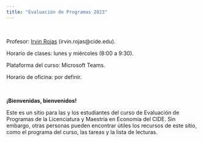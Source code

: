 ```yaml
---
title: "Evaluación de Programas 2023"
---
```


<br>

Profesor: [Irvin Rojas](https://www.rojasirvin.com/) (irvin.rojas\@cide.edu).

Horario de clases: lunes y miércoles (8:00 a 9:30).

Plataforma del curso: Microsoft Teams.

Horario de oficina: por definir.

<br>

**¡Bienvenidas, bienvenidos!**

Este es un sitio para las y los estudiantes del curso de Evaluación de Programas de la Licenciatura y Maestría en Economía del CIDE. Sin embargo, otras personas pueden encontrar útiles los recursos de este sitio, como el programa del curso, las tareas y la lista de lecturas.
